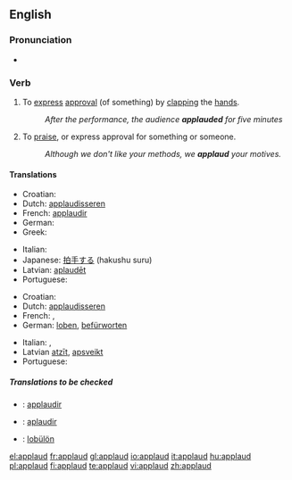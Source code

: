 ==English==

===Pronunciation===
*{{audio|en-us-applaud.ogg|Audio (US)}}

===Verb===
{{en-verb}}

# {{context|transitive|intransitive}} To [[express]] [[approval]] (of something) by [[clap|clapping]] the [[hand]]s.
#:''After the performance, the audience '''applauded''' for five minutes''
# {{context|transitive|intransitive}} To [[praise]], or express approval for something or someone.
#:''Although we don't like your methods, we '''applaud''' your motives.''

====Translations====
{{trans-top|To express approval by clapping}}
* Croatian: {{t-|hr|aplaudirati}}
* Dutch: [[applaudisseren]]
* French: [[applaudir]]
* German: {{t+|de|applaudieren}}
* Greek: {{t+|el|χειροκροτώ|sc=Grek}}
{{trans-mid}}
* Italian: {{t+|it|applaudire}}
* Japanese: [[拍手する]] (hakushu suru)
* Latvian: [[aplaudēt]]
* Portuguese: {{t+|pt|aplaudir}}
{{trans-bottom}}

{{trans-top|To praise, or express approval by words}}
* Croatian: {{t-|hr|aplaudirati}}
* Dutch: [[applaudisseren]]
* French: {{t+|fr|louer}}, {{t+|fr|approuver}}
* German: [[loben]], [[befürworten]]
{{trans-mid}}
* Italian: {{t+|it|lodare}}, {{t+|it|approvare}}
* Latvian [[atzīt]], [[apsveikt]]
* Portuguese: {{t+|pt|aplaudir}}
{{trans-bottom}}

=====Translations to be checked=====
{{checktrans}}
*{{ttbc|Interlingua}}: [[applaudir]]
*{{ttbc|Spanish}}: [[aplaudir]]
*{{ttbc|Volapük}}: [[lobülön]]

[[el:applaud]]
[[fr:applaud]]
[[gl:applaud]]
[[io:applaud]]
[[it:applaud]]
[[hu:applaud]]
[[pl:applaud]]
[[fi:applaud]]
[[te:applaud]]
[[vi:applaud]]
[[zh:applaud]]